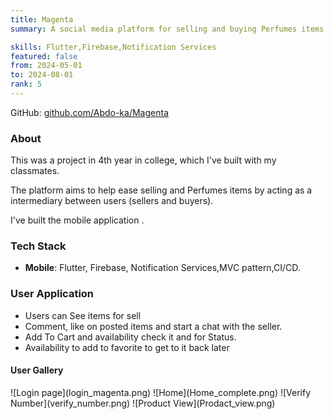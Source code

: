 ```yaml
---
title: Magenta
summary: A social media platform for selling and buying Perfumes items.

skills: Flutter,Firebase,Notification Services
featured: false
from: 2024-05-01
to: 2024-08-01
rank: 5
---
```


GitHub: [github.com/Abdo-ka/Magenta](https://github.com/Abdo-ka/Magenta)



### About

This was a project in 4th year in college, which I've built with my classmates.

The platform aims to help ease selling and Perfumes items by acting as a intermediary between users (sellers and buyers).

I've built the mobile application .

### Tech Stack

- **Mobile**: Flutter, Firebase, Notification Services,MVC pattern,CI/CD.


### User Application

- Users can See items for sell
- Comment, like on posted items and start a chat with the seller.
- Add To Cart and availability check it and for Status.
- Availability to add to favorite to get to it back later

#### User Gallery

<div className="[&>p]:grid [&>p]:gap-1 [&>p]:md:grid-cols-2 [&_img]:m-0 [&_img]:object-cover [&_img]:h-[400px] [&_img]:min-h-[200px]">
  ![Login page](login_magenta.png) ![Home](Home_complete.png) ![Verify Number](verify_number.png) ![Product View](Prodact_view.png)
</div>

